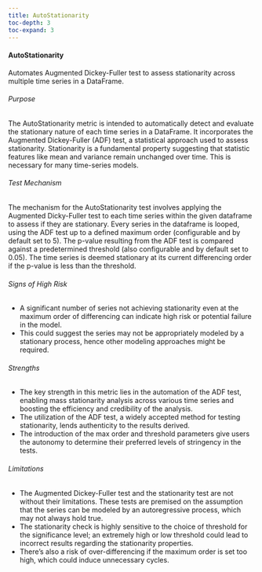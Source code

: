 ```yaml
---
title: AutoStationarity
toc-depth: 3
toc-expand: 3
---
```







#### AutoStationarity

Automates Augmented Dickey-Fuller test to assess stationarity across multiple time series in a DataFrame.

###### Purpose

The AutoStationarity metric is intended to automatically detect and evaluate the stationary nature of each time
series in a DataFrame. It incorporates the Augmented Dickey-Fuller (ADF) test, a statistical approach used to
assess stationarity. Stationarity is a fundamental property suggesting that statistic features like mean and
variance remain unchanged over time. This is necessary for many time-series models.

###### Test Mechanism

The mechanism for the AutoStationarity test involves applying the Augmented Dicky-Fuller test to each time series
within the given dataframe to assess if they are stationary. Every series in the dataframe is looped, using the ADF
test up to a defined maximum order (configurable and by default set to 5). The p-value resulting from the ADF test
is compared against a predetermined threshold (also configurable and by default set to 0.05). The time series is
deemed stationary at its current differencing order if the p-value is less than the threshold.

###### Signs of High Risk

- A significant number of series not achieving stationarity even at the maximum order of differencing can indicate
high risk or potential failure in the model.
- This could suggest the series may not be appropriately modeled by a stationary process, hence other modeling
approaches might be required.

###### Strengths

- The key strength in this metric lies in the automation of the ADF test, enabling mass stationarity analysis
across various time series and boosting the efficiency and credibility of the analysis.
- The utilization of the ADF test, a widely accepted method for testing stationarity, lends authenticity to the
results derived.
- The introduction of the max order and threshold parameters give users the autonomy to determine their preferred
levels of stringency in the tests.

###### Limitations

- The Augmented Dickey-Fuller test and the stationarity test are not without their limitations. These tests are
premised on the assumption that the series can be modeled by an autoregressive process, which may not always hold
true.
- The stationarity check is highly sensitive to the choice of threshold for the significance level; an extremely
high or low threshold could lead to incorrect results regarding the stationarity properties.
- There's also a risk of over-differencing if the maximum order is set too high, which could induce unnecessary
cycles.




 